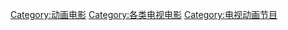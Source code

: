 [[Category:动画电影|Category:动画电影]]
[[Category:各类电视电影|Category:各类电视电影]]
[[Category:电视动画节目|Category:电视动画节目]]